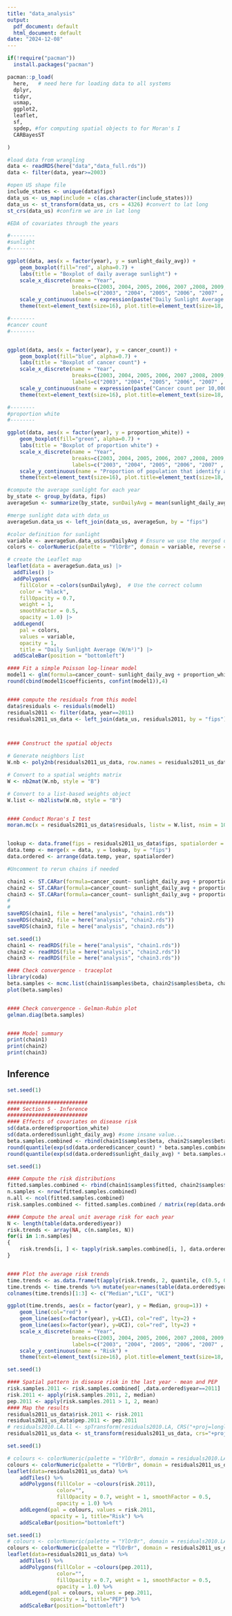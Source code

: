 ```yaml
---
title: "data_analysis"
output:
  pdf_document: default
  html_document: default
date: "2024-12-08"
---
```



```r
if(!require("pacman"))
  install.packages("pacman")

pacman::p_load(
  here,   # need here for loading data to all systems
  dplyr,
  tidyr,
  usmap,
  ggplot2, 
  leaflet,
  sf,
  spdep, #for computing spatial objects to for Moran's I
  CARBayesST

)
```

```r
#load data from wrangling
data <- readRDS(here("data","data_full.rds"))
data <- filter(data, year>=2003)

#open US shape file
include_states <- unique(data$fips)
data_us <- us_map(include = c(as.character(include_states)))
data_us <- st_transform(data_us, crs = 4326) #convert to lat long
st_crs(data_us) #confirm we are in lat long

```

```r

#EDA of covariates through the years

#--------
#sunlight
#--------

ggplot(data, aes(x = factor(year), y = sunlight_daily_avg)) +
    geom_boxplot(fill="red", alpha=0.7) + 
    labs(title = "Boxplot of daily average sunlight") + 
    scale_x_discrete(name = "Year", 
                     breaks=c(2003, 2004, 2005, 2006, 2007 ,2008, 2009, 2010, 2011), 
                     labels=c("2003", "2004", "2005", "2006", "2007" , "2008", "2009", "2010", "2011")) +
    scale_y_continuous(name = expression(paste("Daily Sunlight Average (W/m"^"2)"))) + 
    theme(text=element_text(size=16), plot.title=element_text(size=18, face="bold"))

#--------
#cancer count
#--------


ggplot(data, aes(x = factor(year), y = cancer_count)) +
    geom_boxplot(fill="blue", alpha=0.7) + 
    labs(title = "Boxplot of cancer count") + 
    scale_x_discrete(name = "Year", 
                     breaks=c(2003, 2004, 2005, 2006, 2007 ,2008, 2009, 2010, 2011), 
                     labels=c("2003", "2004", "2005", "2006", "2007" , "2008", "2009", "2010", "2011")) +
    scale_y_continuous(name = expression(paste("Cancer count per 10,000 people"))) + 
    theme(text=element_text(size=16), plot.title=element_text(size=18, face="bold"))

#--------
#proportion white
#--------

ggplot(data, aes(x = factor(year), y = proportion_white)) +
    geom_boxplot(fill="green", alpha=0.7) + 
    labs(title = "Boxplot of proportion white") + 
    scale_x_discrete(name = "Year", 
                     breaks=c(2003, 2004, 2005, 2006, 2007 ,2008, 2009, 2010, 2011), 
                     labels=c("2003", "2004", "2005", "2006", "2007" , "2008", "2009", "2010", "2011")) +
    scale_y_continuous(name = "Proportion of population that identify as white") + 
    theme(text=element_text(size=16), plot.title=element_text(size=18, face="bold"))

```


```r
#compute the average sunlight for each year
by_state <- group_by(data, fips)
averageSun <- summarize(by_state, sunDailyAvg = mean(sunlight_daily_avg, na.rm=T))

#merge sunlight data with data_us
averageSun.data_us <- left_join(data_us, averageSun, by = "fips")

#color definition for sunlight
variable <- averageSun.data_us$sunDailyAvg # Ensure we use the merged data column
colors <- colorNumeric(palette = "YlOrBr", domain = variable, reverse = FALSE)

# create the Leaflet map
leaflet(data = averageSun.data_us) |>
  addTiles() |>
  addPolygons(
    fillColor = ~colors(sunDailyAvg),  # Use the correct column
    color = "black",  
    fillOpacity = 0.7,
    weight = 1,
    smoothFactor = 0.5,
    opacity = 1.0) |>
  addLegend(
    pal = colors,
    values = variable,
    opacity = 1,
    title = "Daily Sunlight Average (W/m²)") |>
  addScaleBar(position = "bottomleft")

```

```r


#### Fit a simple Poisson log-linear model
model1 <- glm(formula=cancer_count~ sunlight_daily_avg + proportion_white, family="poisson", data=data)
round(cbind(model1$coefficients, confint(model1)),4)


#### compute the residuals from this model
data$residuals <- residuals(model1)
residuals2011 <- filter(data, year==2011)
residuals2011_us_data <- left_join(data_us, residuals2011, by = "fips")



#### Construct the spatial objects

# Generate neighbors list
W.nb <- poly2nb(residuals2011_us_data, row.names = residuals2011_us_data$fips)

# Convert to a spatial weights matrix
W <- nb2mat(W.nb, style = "B")

# Convert to a list-based weights object
W.list <- nb2listw(W.nb, style = "B")


#### Conduct Moran's I test
moran.mc(x = residuals2011_us_data$residuals, listw = W.list, nsim = 10000)



```

```r


lookup <- data.frame(fips = residuals2011_us_data$fips, spatialorder = 1:nrow(residuals2011_us_data))
data.temp <- merge(x = data, y = lookup, by = "fips")
data.ordered <- arrange(data.temp, year, spatialorder)

#Uncomment to rerun chains if needed

chain1 <- ST.CARar(formula=cancer_count~ sunlight_daily_avg + proportion_white, family="poisson", data=data.ordered, W=W, burnin=200000, n.sample=2200000, thin=1000, verbose=FALSE, AR = 1)
chain2 <- ST.CARar(formula=cancer_count~ sunlight_daily_avg + proportion_white, family="poisson", data=data.ordered, W=W, burnin=200000, n.sample=2200000, thin=1000, verbose=FALSE, AR = 1)
chain3 <- ST.CARar(formula=cancer_count~ sunlight_daily_avg + proportion_white, family="poisson", data=data.ordered, W=W, burnin=200000, n.sample=2200000, thin=1000, verbose=FALSE, AR = 1)
# 
# 
saveRDS(chain1, file = here("analysis", "chain1.rds"))
saveRDS(chain2, file = here("analysis", "chain2.rds"))
saveRDS(chain3, file = here("analysis", "chain3.rds"))

```


```r
set.seed(1)
chain1 <- readRDS(file = here("analysis", "chain1.rds"))
chain2 <- readRDS(file = here("analysis", "chain2.rds"))
chain3 <- readRDS(file = here("analysis", "chain3.rds"))

#### Check convergence - traceplot
library(coda)
beta.samples <- mcmc.list(chain1$samples$beta, chain2$samples$beta, chain3$samples$beta)
plot(beta.samples)


#### Check convergence - Gelman-Rubin plot
gelman.diag(beta.samples)


#### Model summary
print(chain1)
print(chain2)
print(chain3)
```



## Inference

```r
set.seed(1)

##########################
#### Section 5 - Inference
##########################
#### Effects of covariates on disease risk
sd(data.ordered$proportion_white)
sd(data.ordered$sunlight_daily_avg) #some insane value...
beta.samples.combined <- rbind(chain1$samples$beta, chain2$samples$beta, chain3$samples$beta)
round(quantile(exp(sd(data.ordered$cancer_count) * beta.samples.combined[ ,2]), c(0.5, 0.025, 0.975)),3)
round(quantile(exp(sd(data.ordered$sunlight_daily_avg) * beta.samples.combined[ ,3]), c(0.5, 0.025, 0.975)),3)
```


```r
set.seed(1)

#### Compute the risk distributions
fitted.samples.combined <- rbind(chain1$samples$fitted, chain2$samples$fitted, chain3$samples$fitted)
n.samples <- nrow(fitted.samples.combined)
n.all <- ncol(fitted.samples.combined)
risk.samples.combined <- fitted.samples.combined / matrix(rep(data.ordered$cancer_count, n.samples), nrow=n.samples, ncol=n.all, byrow=TRUE) 

#### Compute the areal unit average risk for each year
N <- length(table(data.ordered$year))
risk.trends <- array(NA, c(n.samples, N))
for(i in 1:n.samples)
{
    risk.trends[i, ] <- tapply(risk.samples.combined[i, ], data.ordered$year, mean)
}


#### Plot the average risk trends
time.trends <- as.data.frame(t(apply(risk.trends, 2, quantile, c(0.5, 0.025, 0.975))))
time.trends <- time.trends %>% mutate(year=names(table(data.ordered$year)))
colnames(time.trends)[1:3] <- c("Median","LCI", "UCI")

ggplot(time.trends, aes(x = factor(year), y = Median, group=1)) +
    geom_line(col="red") + 
    geom_line(aes(x=factor(year), y=LCI), col="red", lty=2) +
    geom_line(aes(x=factor(year), y=UCI), col="red", lty=2) + 
    scale_x_discrete(name = "Year", 
                     breaks=c(2003, 2004, 2005, 2006, 2007 ,2008, 2009, 2010, 2011), 
                     labels=c("2003", "2004", "2005", "2006", "2007" , "2008", "2009", "2010", "2011")) +    
    scale_y_continuous(name = "Risk") + 
    theme(text=element_text(size=16), plot.title=element_text(size=18, face="bold")) 
```


```r
set.seed(1)

#### Spatial pattern in disease risk in the last year - mean and PEP
risk.samples.2011 <- risk.samples.combined[ ,data.ordered$year==2011]
risk.2011 <- apply(risk.samples.2011, 2, median)
pep.2011 <- apply(risk.samples.2011 > 1, 2, mean)
#### Map the results
residuals2011_us_data$risk.2011 <- risk.2011
residuals2011_us_data$pep.2011 <- pep.2011
# residuals2010.LA.ll <- spTransform(residuals2010.LA, CRS("+proj=longlat +datum=WGS84 +no_defs"))
residuals2011_us_data <- st_transform(residuals2011_us_data, crs="+proj=longlat +datum=WGS84 +no_defs")
```

```r
set.seed(1)

# colours <- colorNumeric(palette = "YlOrBr", domain = residuals2010.LA.ll@data$risk.2010, reverse=FALSE)
colours <- colorNumeric(palette = "YlOrBr", domain = residuals2011_us_data$risk.2011, reverse=FALSE)
leaflet(data=residuals2011_us_data) %>% 
    addTiles() %>% 
    addPolygons(fillColor = ~colours(risk.2011), 
                color="",
                fillOpacity = 0.7, weight = 1, smoothFactor = 0.5,
                opacity = 1.0) %>%
    addLegend(pal = colours, values = risk.2011, 
              opacity = 1, title="Risk") %>%
    addScaleBar(position="bottomleft")
```

```r
set.seed(1)
# colours <- colorNumeric(palette = "YlOrBr", domain = residuals2010.LA.ll@data$pep.2010, reverse=FALSE)
colours <- colorNumeric(palette = "YlOrBr", domain = residuals2011_us_data$pep.2011, reverse=FALSE)
leaflet(data=residuals2011_us_data) %>% 
    addTiles() %>% 
    addPolygons(fillColor = ~colours(pep.2011), 
                color="",
                fillOpacity = 0.7, weight = 1, smoothFactor = 0.5,
                opacity = 1.0) %>%
    addLegend(pal = colours, values = pep.2011, 
              opacity = 1, title="PEP") %>%
    addScaleBar(position="bottomleft")
```

